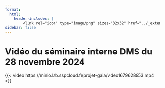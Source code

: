 ```yaml
---
format:
  html:
    header-includes: |
        <link rel="icon" type="image/png" sizes="32x32" href="../_extensions/InseeFrLab/onyxia/favicon-32x32.png">
sidebar: false
---
```


# Vidéo du séminaire interne DMS du 28 novembre 2024

{{< video https://minio.lab.sspcloud.fr/projet-gaia/video1679628953.mp4 >}}
